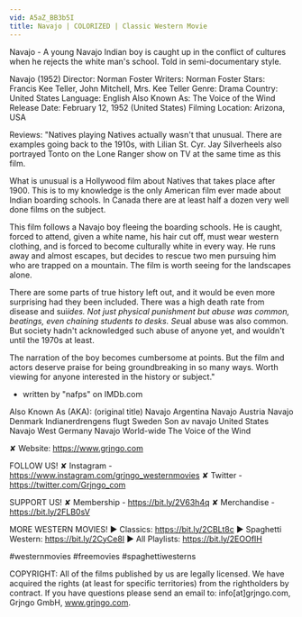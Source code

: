 ```yaml
---
vid: A5aZ_BB3b5I
title: Navajo | COLORIZED | Classic Western Movie
---
```


Navajo - A young Navajo Indian boy is caught up in the conflict of cultures when he rejects the white man's school. Told in semi-documentary style.

Navajo (1952)
Director: Norman Foster
Writers: Norman Foster
Stars: Francis Kee Teller, John Mitchell, Mrs. Kee Teller
Genre: Drama
Country: United States
Language: English
Also Known As: The Voice of the Wind
Release Date: February 12, 1952 (United States)
Filming Location: Arizona, USA

Reviews:
"Natives playing Natives actually wasn't that unusual. There are examples going back to the 1910s, with Lilian St. Cyr. Jay Silverheels also portrayed Tonto on the Lone Ranger show on TV at the same time as this film.

What is unusual is a Hollywood film about Natives that takes place after 1900. This is to my knowledge is the only American film ever made about Indian boarding schools. In Canada there are at least half a dozen very well done films on the subject.

This film follows a Navajo boy fleeing the boarding schools. He is caught, forced to attend, given a white name, his hair cut off, must wear western clothing, and is forced to become culturally white in every way. He runs away and almost escapes, but decides to rescue two men pursuing him who are trapped on a mountain. The film is worth seeing for the landscapes alone.

There are some parts of true history left out, and it would be even more surprising had they been included. There was a high death rate from disease and sui*ides. Not just physical punishment but abuse was common, beatings, even chaining students to desks. Se*ual abuse was also common. But society hadn't acknowledged such abuse of anyone yet, and wouldn't until the 1970s at least.

The narration of the boy becomes cumbersome at points. But the film and actors deserve praise for being groundbreaking in so many ways. Worth viewing for anyone interested in the history or subject."
- written by "nafps" on IMDb.com

Also Known As (AKA):
(original title) Navajo
Argentina Navajo
Austria Navajo
Denmark Indianerdrengens flugt
Sweden Son av navajo
United States Navajo
West Germany Navajo
World-wide The Voice of the Wind

✘ Website: https://www.grjngo.com

FOLLOW US!
✘ Instagram - https://www.instagram.com/grjngo_westernmovies
✘ Twitter - https://twitter.com/Grjngo_com

SUPPORT US!
✘ Membership - https://bit.ly/2V63h4q
✘ Merchandise - https://bit.ly/2FLB0sV

MORE WESTERN MOVIES! 
► Classics: https://bit.ly/2CBLt8c 
► Spaghetti Western: https://bit.ly/2CyCe8I 
► All Playlists: https://bit.ly/2EOOfIH 

#westernmovies #freemovies #spaghettiwesterns

COPYRIGHT: All of the films published by us are legally licensed. We have acquired the rights (at least for specific territories) from the rightholders by contract. If you have questions please send an email to: info[at]grjngo.com, Grjngo GmbH, www.grjngo.com.
